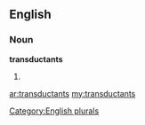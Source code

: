 ==English==

===Noun===
'''transductants'''

# {{plural of|[[transductant]]}}

[[Category:English plurals]]

[[ar:transductants]]
[[my:transductants]]